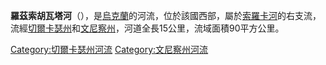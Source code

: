 '''羅茲索胡瓦塔河'''（{{lang-uk|Розсохувата}}），是[[烏克蘭|烏克蘭]]的河流，位於該國西部，屬於[[索羅卡河_(索布河支流)|索羅卡河]]的右支流，流經[[切爾卡瑟州|切爾卡瑟州]]和[[文尼察州|文尼察州]]，河道全長15公里，流域面積90平方公里。

{{DEFAULTSORT:Розсохувата}}
[[Category:切爾卡瑟州河流|Category:切爾卡瑟州河流]]
[[Category:文尼察州河流|Category:文尼察州河流]]


{{Ukraine-river-stub}}